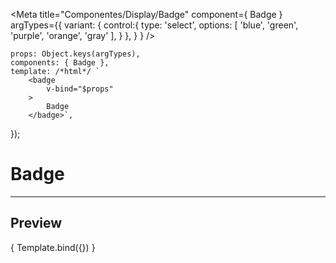 
<Meta
	title="Componentes/Display/Badge"
	component={ Badge }
	argTypes={{
		variant: {
			control:{
				type: 'select',
				options: [
					'blue',
					'green',
					'purple',
					'orange',
                    'gray'
				],
			}
		},
	}
}
/>

	props: Object.keys(argTypes),
	components: { Badge },
	template: /*html*/ `
		<badge
			v-bind="$props" 
		>
            Badge
        </badge>`,
});

# Badge
---

## Preview

<Canvas>
	<Story
		name="Badge"
		args={{
			variant: 'blue',
		}}
	>
		{ Template.bind({}) }
	</Story>
</Canvas>

<ArgsTable story="Badge" />